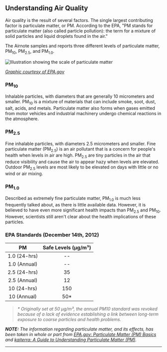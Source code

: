 ## Understanding Air Quality

Air quality is the result of several factors. The single largest contributing
factor is particulate matter, or PM. According to the EPA, "PM stands for
particulate matter (also called particle pollution): the term for a mixture of
solid particles and liquid droplets found in the air."

The Airnote samples and reports three different levels of particulate matter,
PM<sub>10</sub>, PM<sub>2.5</sub>, and PM<sub>1.0</sub>.

![Illustration showing the scale of particulate matter](/images/guides/airnote/pm2.5_scale_graphic-color_2.png)

_[Graphic courtesy of EPA.gov](https://www.epa.gov/sites/production/files/2016-09/pm2.5_scale_graphic-color_2.jpg)_

### PM<sub>10</sub>

Inhalable particles, with diameters that are generally 10
micrometers and smaller. PM<sub>10</sub> is a mixture of materials that can
include smoke, soot, dust, salt, acids, and metals. Particulate matter also
forms when gases emitted from motor vehicles and industrial machinery undergo chemical
reactions in the atmosphere.

### PM<sub>2.5</sub>

Fine inhalable particles, with diameters 2.5 micrometers and
smaller. Fine particulate matter (PM<sub>2.5</sub>) is an air pollutant that is
a concern for people's health when levels in air are high. PM<sub>2.5</sub> are
tiny particles in the air that reduce visibility and cause the air to appear
hazy when levels are elevated. Outdoor PM<sub>2.5</sub> levels are most likely
to be elevated on days with little or no wind or air mixing.

### PM<sub>1.0</sub>

Described as extremely fine particulate matter, PM<sub>1.0</sub> is much less
frequently talked about, as there is little available data. However, it is
believed to have even more significant health impacts than PM<sub>2.5</sub> and
PM<sub>10</sub>. However, scientists still aren't clear about the health
implications of these particles.

### EPA Standards (December 14th, 2012)

|      PM      | Safe Levels (&micro;g/m&sup3;) |
| :----------: | :----------------------------: |
| 1.0 (24-hrs) |               --               |
| 1.0 (Annual) |               --               |
| 2.5 (24-hrs) |               35               |
| 2.5 (Annual) |               12               |
| 10 (24-hrs)  |              150               |
| 10 (Annual)  |              50\*              |

> _\* Originally set at 50 &micro;g/m&sup3;, the annual PM10 standard was revoked
> because of a lack of evidence establishing a link between long-term exposure to
> coarse particles and health problems._

_**NOTE:** The information regarding particulate matter, and its effects, has
been taken in whole or part from
[EPA.gov: Particulate Matter (PM) Basics](https://www.epa.gov/pm-pollution/particulate-matter-pm-basics) and
[kaiterra: A Guide to Understanding Particulate Matter (PM)](https://learn.kaiterra.com/en/air-academy/particulate-matter-pm)._

<hr />
